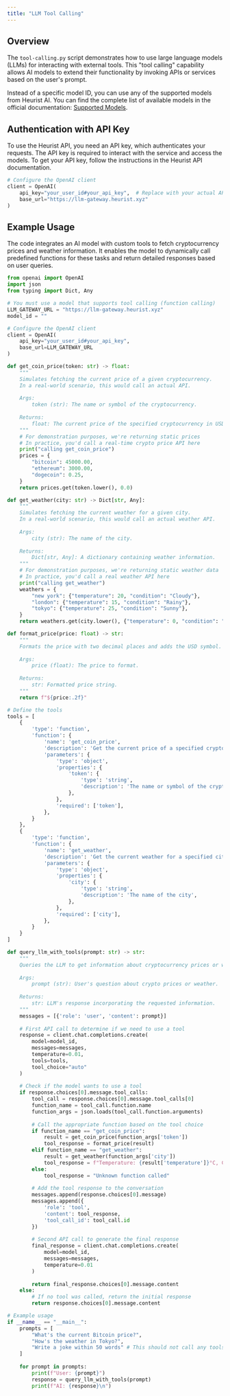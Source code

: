 ```yaml
---
title: "LLM Tool Calling"
---
```


## Overview

The `tool-calling.py` script demonstrates how to use large language models (LLMs) for interacting with external tools. This "tool calling" capability allows AI models to extend their functionality by invoking APIs or services based on the user's prompt.

Instead of a specific model ID, you can use any of the supported models from Heurist AI. You can find the complete list of available models in the official documentation: [Supported Models](https://docs.heurist.ai/supported_models).

## Authentication with API Key

To use the Heurist API, you need an API key, which authenticates your requests. The API key is required to interact with the service and access the models. To get your API key, follow the instructions in the Heurist API documentation.


```python
# Configure the OpenAI client
client = OpenAI(
    api_key="your_user_id#your_api_key",  # Replace with your actual API key
    base_url="https://llm-gateway.heurist.xyz"
)
```
## Example Usage
The code integrates an AI model with custom tools to fetch cryptocurrency prices and weather information. It enables the model to dynamically call predefined functions for these tasks and return detailed responses based on user queries.

``` python
from openai import OpenAI
import json
from typing import Dict, Any

# You must use a model that supports tool calling (function calling)
LLM_GATEWAY_URL = "https://llm-gateway.heurist.xyz"
model_id = ""

# Configure the OpenAI client
client = OpenAI(
    api_key="your_user_id#your_api_key",
    base_url=LLM_GATEWAY_URL
)

def get_coin_price(token: str) -> float:
    """
    Simulates fetching the current price of a given cryptocurrency.
    In a real-world scenario, this would call an actual API.
    
    Args:
        token (str): The name or symbol of the cryptocurrency.
    
    Returns:
        float: The current price of the specified cryptocurrency in USD.
    """
    # For demonstration purposes, we're returning static prices
    # In practice, you'd call a real-time crypto price API here
    print("calling get_coin_price")
    prices = {
        "bitcoin": 45000.00,
        "ethereum": 3000.00,
        "dogecoin": 0.25,
    }
    return prices.get(token.lower(), 0.0)

def get_weather(city: str) -> Dict[str, Any]:
    """
    Simulates fetching the current weather for a given city.
    In a real-world scenario, this would call an actual weather API.
    
    Args:
        city (str): The name of the city.
    
    Returns:
        Dict[str, Any]: A dictionary containing weather information.
    """
    # For demonstration purposes, we're returning static weather data
    # In practice, you'd call a real weather API here
    print("calling get_weather")
    weathers = {
        "new york": {"temperature": 20, "condition": "Cloudy"},
        "london": {"temperature": 15, "condition": "Rainy"},
        "tokyo": {"temperature": 25, "condition": "Sunny"},
    }
    return weathers.get(city.lower(), {"temperature": 0, "condition": "Unknown"})

def format_price(price: float) -> str:
    """
    Formats the price with two decimal places and adds the USD symbol.
    
    Args:
        price (float): The price to format.
    
    Returns:
        str: Formatted price string.
    """
    return f"${price:.2f}"

# Define the tools
tools = [
    {
        'type': 'function',
        'function': {
            'name': 'get_coin_price',
            'description': 'Get the current price of a specified cryptocurrency in USD',
            'parameters': {
                'type': 'object',
                'properties': {
                    'token': {
                        'type': 'string',
                        'description': 'The name or symbol of the cryptocurrency',
                    },
                },
                'required': ['token'],
            },
        }
    },
    {
        'type': 'function',
        'function': {
            'name': 'get_weather',
            'description': 'Get the current weather for a specified city',
            'parameters': {
                'type': 'object',
                'properties': {
                    'city': {
                        'type': 'string',
                        'description': 'The name of the city',
                    },
                },
                'required': ['city'],
            },
        }
    }
]

def query_llm_with_tools(prompt: str) -> str:
    """
    Queries the LLM to get information about cryptocurrency prices or weather.
    
    Args:
        prompt (str): User's question about crypto prices or weather.
    
    Returns:
        str: LLM's response incorporating the requested information.
    """
    messages = [{'role': 'user', 'content': prompt}]
    
    # First API call to determine if we need to use a tool
    response = client.chat.completions.create(
        model=model_id,
        messages=messages,
        temperature=0.01,
        tools=tools,
        tool_choice="auto"
    )
    
    # Check if the model wants to use a tool
    if response.choices[0].message.tool_calls:
        tool_call = response.choices[0].message.tool_calls[0]
        function_name = tool_call.function.name
        function_args = json.loads(tool_call.function.arguments)
        
        # Call the appropriate function based on the tool choice
        if function_name == "get_coin_price":
            result = get_coin_price(function_args['token'])
            tool_response = format_price(result)
        elif function_name == "get_weather":
            result = get_weather(function_args['city'])
            tool_response = f"Temperature: {result['temperature']}°C, Condition: {result['condition']}"
        else:
            tool_response = "Unknown function called"
        
        # Add the tool response to the conversation
        messages.append(response.choices[0].message)
        messages.append({
            'role': 'tool',
            'content': tool_response,
            'tool_call_id': tool_call.id
        })
        
        # Second API call to generate the final response
        final_response = client.chat.completions.create(
            model=model_id,
            messages=messages,
            temperature=0.01
        )
        
        return final_response.choices[0].message.content
    else:
        # If no tool was called, return the initial response
        return response.choices[0].message.content

# Example usage
if __name__ == "__main__":
    prompts = [
        "What's the current Bitcoin price?",
        "How's the weather in Tokyo?",
        "Write a joke within 50 words" # This should not call any tools
    ]
    
    for prompt in prompts:
        print(f"User: {prompt}")
        response = query_llm_with_tools(prompt)
        print(f"AI: {response}\n")

```

